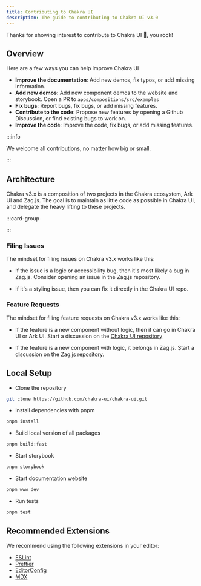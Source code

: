 ```yaml
---
title: Contributing to Chakra UI
description: The guide to contributing to Chakra UI v3.0
---
```


Thanks for showing interest to contribute to Chakra UI 💖, you rock!

## Overview

Here are a few ways you can help improve Chakra UI

- **Improve the documentation**: Add new demos, fix typos, or add missing
  information.
- **Add new demos**: Add new component demos to the website and storybook. Open
  a PR to `apps/compositions/src/examples`
- **Fix bugs**: Report bugs, fix bugs, or add missing features.
- **Contribute to the code**: Propose new features by opening a Github
  Discussion, or find existing bugs to work on.
- **Improve the code**: Improve the code, fix bugs, or add missing features.

:::info

We welcome all contributions, no matter how big or small.

:::

## Architecture

Chakra v3.x is a composition of two projects in the Chakra ecosystem, Ark UI and
Zag.js. The goal is to maintain as little code as possible in Chakra UI, and
delegate the heavy lifting to these projects.

:::card-group

<ResourceCard
  type="github"
  title="Zag.js"
  description="Component logic modelled as a state machine"
  url="https://github.com/chakra-ui/zag"
/>

<ResourceCard
  type="github"
  title="Ark UI"
  description="State machine from Zag.js converted to headless UI components"
  url="https://github.com/chakra-ui/ark"
/>

:::

### Filing Issues

The mindset for filing issues on Chakra v3.x works like this:

- If the issue is a logic or accessibility bug, then it's most likely a bug in
  Zag.js. Consider opening an issue in the Zag.js repository.

- If it's a styling issue, then you can fix it directly in the Chakra UI repo.

### Feature Requests

The mindset for filing feature requests on Chakra v3.x works like this:

- If the feature is a new component without logic, then it can go in Chakra UI
  or Ark UI. Start a discussion on the
  [Chakra UI repository](https://github.com/chakra-ui/chakra-ui)

- If the feature is a new component with logic, it belongs in Zag.js. Start a
  discussion on the [Zag.js repository](https://github.com/chakra-ui/zag).

## Local Setup

- Clone the repository

```bash
git clone https://github.com/chakra-ui/chakra-ui.git
```

- Install dependencies with pnpm

```bash
pnpm install
```

- Build local version of all packages

```bash
pnpm build:fast
```

- Start storybook

```bash
pnpm storybook
```

- Start documentation website

```bash
pnpm www dev
```

- Run tests

```bash
pnpm test
```

## Recommended Extensions

We recommend using the following extensions in your editor:

- [ESLint](https://eslint.org/)
- [Prettier](https://prettier.io/)
- [EditorConfig](https://editorconfig.org/)
- [MDX](https://mdxjs.com/)

